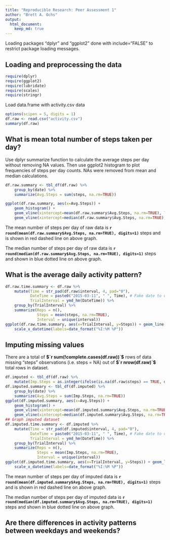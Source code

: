 ```yaml
---
title: "Reproducible Research: Peer Assessment 1"
author: "Brett A. Ochs"
output: 
  html_document:
    keep_md: true
---
```

Loading packages "dplyr" and "ggplot2" done with include="FALSE" to restrict package loading messages.

## Loading and preprocessing the data
```r
require(dplyr)
require(ggplot2)
require(lubridate)
require(scales)
require(stringr)
```

Load data.frame with activity.csv data

```r
options(scipen = 5, digits = 1)
df.raw <- read.csv("activity.csv")
summary(df.raw)
```

## What is mean total number of steps taken per day?

Use dplyr summarize function to calculate the average steps per day without removing NA values. Then use ggplot2 histogram to plot frequencies of steps per day counts. NAs were removed from mean and median calculations.

```r
df.raw.summary <- tbl_df(df.raw) %>%
    group_by(date) %>%
    summarize(Avg.Steps = sum(steps, na.rm=TRUE))

ggplot(df.raw.summary, aes(x=Avg.Steps)) + 
    geom_histogram() + 
    geom_vline(xintercept=mean(df.raw.summary$Avg.Steps, na.rm=TRUE), linetype="longdash", colour="red", size=1) +
    geom_vline(xintercept=median(df.raw.summary$Avg.Steps, na.rm=TRUE), linetype="dotted", colour="blue", size=1)

```

The mean number of steps per day of raw data is **`r round(mean(df.raw.summary$Avg.Steps, na.rm=TRUE), digits=1)`** steps and is shown in red dashed line on above graph.

The median number of steps per day of raw data is **`r round(median(df.raw.summary$Avg.Steps, na.rm=TRUE), digits=1)`** steps and shown in blue dotted line on above graph.

## What is the average daily activity pattern?

```r
df.raw.time.summary <- df.raw %>%
    mutate(Time = str_pad(df.raw$interval, 4, pad="0"),
           DateTime = paste0("2015-03-11", " ", Time), # Fake date to use lubridate
           TrialInterval = ymd_hm(DateTime)) %>% 
    group_by(TrialInterval) %>%
    summarize(Reps = n(),
              Steps = mean(steps, na.rm=TRUE),
              Interval = unique(interval))
ggplot(df.raw.time.summary, aes(x=TrialInterval, y=Steps)) + geom_line() + 
    scale_x_datetime(labels=date_format("%I:%M %P"))
```

## Imputing missing values

There are a total of **$`r sum(!complete.cases(df.raw))`$** rows of data missing "steps" observations (i.e. steps = NA) out of **$`r nrow(df.raw)`$** total rows in dataset.

```r
df.imputed <- tbl_df(df.raw) %>%
    mutate(Imp.Steps = as.integer(ifelse(is.na(df.raw$steps) == TRUE, df.raw.time.summary$Steps[df.raw.time.summary$Interval %in% df.raw$interval], df.raw$steps)))
df.imputed.summary <- tbl_df(df.imputed) %>%
    group_by(date) %>%
    summarize(Avg.Steps = sum(Imp.Steps, na.rm=TRUE))
ggplot(df.imputed.summary, aes(x=Avg.Steps)) + 
    geom_histogram() + 
    geom_vline(xintercept=mean(df.imputed.summary$Avg.Steps, na.rm=TRUE), linetype="longdash", colour="red", size=1) +
    geom_vline(xintercept=median(df.imputed.summary$Avg.Steps, na.rm=TRUE), linetype="dotted", colour="blue", size=1)
## Graph imputed dataset
df.imputed.time.summary <- df.imputed %>%
    mutate(Time = str_pad(df.imputed$interval, 4, pad="0"),
           DateTime = paste0("2015-03-11", " ", Time), # Fake date to use lubridate
           TrialInterval = ymd_hm(DateTime)) %>% 
    group_by(TrialInterval) %>%
    summarize(Reps = n(),
              Steps = mean(Imp.Steps, na.rm=TRUE),
              Interval = unique(interval))
ggplot(df.imputed.time.summary, aes(x=TrialInterval, y=Steps)) + geom_line() + 
    scale_x_datetime(labels=date_format("%I:%M %P"))

```

The mean number of steps per day of imputed data is **`r round(mean(df.imputed.summary$Avg.Steps, na.rm=TRUE), digits=1)`** steps and is shown in red dashed line on above graph.

The median number of steps per day of imputed data is **`r round(median(df.imputed.summary$Avg.Steps, na.rm=TRUE), digits=1)`** steps and shown in blue dotted line on above graph.

## Are there differences in activity patterns between weekdays and weekends?

